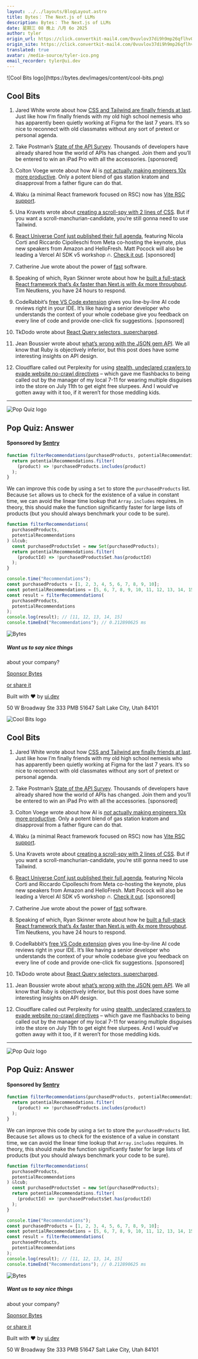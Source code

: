 ```yaml
---
layout: ../../layouts/BlogLayout.astro
title: Bytes： The Next.js of LLMs
description: Bytes： The Next.js of LLMs
date: 星期三 08 晚上 八月 6o 2025
author: tyler
origin_url: https://click.convertkit-mail4.com/0vuvlov37di9h9mp26qflhv083855snhnvdl/dphehmue7vk3nzhm/aHR0cHM6Ly9ieXRlcy5kZXYvYXJjaGl2ZXMvNDE0
origin_site: https://click.convertkit-mail4.com/0vuvlov37di9h9mp26qflhv083855snhnvdl/dphehmue7vk3nzhm/aHR0cHM6Ly9ieXRlcy5kZXYvYXJjaGl2ZXMvNDE0
translated: true
avatar: /media-source/tyler-ico.png
email_recorder: tyler@ui.dev
---
```



<Reference client:only="react" title="Bytes： The Next.js of LLMs" url="https://click.convertkit-mail4.com/0vuvlov37di9h9mp26qflhv083855snhnvdl/dphehmue7vk3nzhm/aHR0cHM6Ly9ieXRlcy5kZXYvYXJjaGl2ZXMvNDE0" />

<Detail client:only="react">
	![Cool Bits logo](https://bytes.dev/images/content/cool-bits.png)

## Cool Bits

1.  Jared White wrote about how [CSS and Tailwind are finally friends at last](https://click.convertkit-mail4.com/0vuvlov37di9h9mp26qflhv083855snhnvdl/n2hohquvomgd0qc6/aHR0cHM6Ly90aGF0aHRtbC5ibG9nLzIwMjUvMDgvdGFpbHdpbmQtYW5kLWNzcy1mcmllbmRzLWF0LWxhc3Qv). Just like how I’m finally friends with my old high school nemesis who has apparently been quietly working at Figma for the last 7 years. It’s so nice to reconnect with old classmates without any sort of pretext or personal agenda.
    
2.  Take Postman’s [State of the API Survey](https://click.convertkit-mail4.com/0vuvlov37di9h9mp26qflhv083855snhnvdl/48hvh7um2v9o88fx/aHR0cHM6Ly9mbmYuZGV2LzRsRUZCT3Y=). Thousands of developers have already shared how the world of APIs has changed. Join them and you’ll be entered to win an iPad Pro with all the accessories. \[sponsored\]
    
3.  Colton Voege wrote about how AI is [_not_ actually making engineers 10x more productive](https://click.convertkit-mail4.com/0vuvlov37di9h9mp26qflhv083855snhnvdl/wnh2h6uqon4z6pu7/aHR0cHM6Ly9jb2x0b24uZGV2L2Jsb2cvY3VyaW5nLXlvdXItYWktMTB4LWVuZ2luZWVyLWltcG9zdGVyLXN5bmRyb21lLw==). Only a potent blend of gas station kratom and disapproval from a father figure can do that.
    
4.  Waku (a minimal React framework focused on RSC) now has [Vite RSC support](https://click.convertkit-mail4.com/0vuvlov37di9h9mp26qflhv083855snhnvdl/reh8h9um5478zlc2/aHR0cHM6Ly9uZXdzbGV0dGVyLmRhaXNoaWthdG8uY29tL3Avd2FrdS1nYWlucy12aXRlLXJzYy1zdXBwb3J0).
    
5.  Una Kravets wrote about [creating a scroll-spy with 2 lines of CSS](https://click.convertkit-mail4.com/0vuvlov37di9h9mp26qflhv083855snhnvdl/08hwhgu27vx8r3il/aHR0cHM6Ly91bmEuaW0vc2Nyb2xsLXRhcmdldC1ncm91cC8=). But if you want a scroll-manchurian-candidate, you’re still gonna need to use Tailwind.
    
6.  [React Universe Conf just published their full agenda](https://click.convertkit-mail4.com/0vuvlov37di9h9mp26qflhv083855snhnvdl/8ghqh3uo5z34nrik/aHR0cHM6Ly93d3cucmVhY3R1bml2ZXJzZWNvbmYuY29tLz91dG1fY2FtcGFpZ249Ynl0ZXMmdXRtX21lZGl1bT1zcG9uc29yc2hpcF8yJnV0bV9zb3VyY2U9bWFpbGluZw==), featuring Nicola Corti and Riccardo Cipolleschi from Meta co-hosting the keynote, plus new speakers from Amazon and HelloFresh. Matt Pocock will also be leading a Vercel AI SDK v5 workshop 🔥. [Check it out](https://click.convertkit-mail4.com/0vuvlov37di9h9mp26qflhv083855snhnvdl/8ghqh3uo5z34nrik/aHR0cHM6Ly93d3cucmVhY3R1bml2ZXJzZWNvbmYuY29tLz91dG1fY2FtcGFpZ249Ynl0ZXMmdXRtX21lZGl1bT1zcG9uc29yc2hpcF8yJnV0bV9zb3VyY2U9bWFpbGluZw==). \[sponsored\]
    
7.  Catherine Jue wrote about the power of [fast](https://click.convertkit-mail4.com/0vuvlov37di9h9mp26qflhv083855snhnvdl/l2heh6ulke4g7pu6/aHR0cHM6Ly93d3cuY2F0aGVyaW5lanVlLmNvbS9mYXN0) software.
    
8.  Speaking of which, Ryan Skinner wrote about how he [built a full-stack React framework that’s 4x faster than Next.js with 4x more throughput](https://click.convertkit-mail4.com/0vuvlov37di9h9mp26qflhv083855snhnvdl/m2h7h6u3nv9rzrim/aHR0cHM6Ly9yeWFuc2tpbm5lci5jb20vcG9zdHMvaG93LWktYnVpbHQtYS1mdWxsLXN0YWNrLXJlYWN0LWZyYW1ld29yay00eC1mYXN0ZXItdGhhbi1uZXh0anMtd2l0aC00eC1tb3JlLXRocm91Z2hwdXQ=). Tim Neutkens, you have 24 hours to respond.
    
9.  CodeRabbit’s [free VS Code extension](https://click.convertkit-mail4.com/0vuvlov37di9h9mp26qflhv083855snhnvdl/dphehmue7vk3gzsm/aHR0cHM6Ly9jb2RlcmFiYml0LmxpbmsvYnl0ZXM=) gives you line-by-line AI code reviews right in your IDE. It’s like having a senior developer who understands the context of your whole codebase give you feedback on every line of code and provide one-click fix suggestions. \[sponsored\]
    
10.  TkDodo wrote about [React Query selectors, supercharged](https://click.convertkit-mail4.com/0vuvlov37di9h9mp26qflhv083855snhnvdl/e0hph0u7n6exgph8/aHR0cHM6Ly90a2RvZG8uZXUvYmxvZy9yZWFjdC1xdWVyeS1zZWxlY3RvcnMtc3VwZXJjaGFyZ2Vk).
    
11.  Jean Boussier wrote about [what’s wrong with the JSON gem API](https://click.convertkit-mail4.com/0vuvlov37di9h9mp26qflhv083855snhnvdl/7qh7h2u94q8g76iz/aHR0cHM6Ly9ieXJvb3QuZ2l0aHViLmlvL3J1YnkvanNvbi8yMDI1LzA4LzAyL3doYXRzLXdyb25nLXdpdGgtdGhlLWpzb24tZ2VtLWFwaS5odG1s). We all know that Ruby is objectively inferior, but this post does have some interesting insights on API design.
    
12.  Cloudflare called out Perplexity for using [stealth, undeclared crawlers to evade website no-crawl directives](https://click.convertkit-mail4.com/0vuvlov37di9h9mp26qflhv083855snhnvdl/p8hehqu47mdv0laq/aHR0cHM6Ly9ibG9nLmNsb3VkZmxhcmUuY29tL3BlcnBsZXhpdHktaXMtdXNpbmctc3RlYWx0aC11bmRlY2xhcmVkLWNyYXdsZXJzLXRvLWV2YWRlLXdlYnNpdGUtbm8tY3Jhd2wtZGlyZWN0aXZlcy8=) – which gave me flashbacks to being called out by the manager of my local 7-11 for wearing multiple disguises into the store on July 11th to get eight free slurpees. And I would’ve gotten away with it too, if it weren’t for those meddling kids.
    

* * *

![Pop Quiz logo](https://bytes.dev/images/content/pop-quiz.png)

## Pop Quiz: Answer

#### Sponsored by [Sentry](https://click.convertkit-mail4.com/0vuvlov37di9h9mp26qflhv083855snhnvdl/3ohphdu3d0rwg0ir/aHR0cHM6Ly9zZW50cnkuaW8vc29sdXRpb25zL3NlbnRyeS1mb3ItYWkvP3V0bV9jYW1wYWlnbj1haS1meTI2cTMtYWdlbnRtb25pdG9yaW5nJnV0bV9jb250ZW50PW5ld3NsZXR0ZXItYWktYWdlbnQtbW9uaXRvcmluZy1nYS1sZWFybm1vcmUmdXRtX21lZGl1bT1wYWlkLWNvbW11bml0eSZ1dG1fc291cmNlPWJ5dGVz)

```js
function filterRecommendations(purchasedProducts, potentialRecommendations) &lcub;
  return potentialRecommendations.filter(
    (product) => !purchasedProducts.includes(product)
  );
}
```

We can improve this code by using a `Set` to store the `purchasedProducts` list. Because `Set` allows us to check for the existence of a value in constant time, we can avoid the linear time lookup that `Array.includes` requires. In theory, this should make the function significantly faster for large lists of products (but you should always benchmark your code to be sure).

```js
function filterRecommendations(
  purchasedProducts,
  potentialRecommendations
) &lcub;
  const purchasedProductsSet = new Set(purchasedProducts);
  return potentialRecommendations.filter(
    (productId) => !purchasedProductsSet.has(productId)
  );
}

console.time("Recommendations");
const purchasedProducts = [1, 2, 3, 4, 5, 6, 7, 8, 9, 10];
const potentialRecommendations = [5, 6, 7, 8, 9, 10, 11, 12, 13, 14, 15];
const result = filterRecommendations(
  purchasedProducts,
  potentialRecommendations
);
console.log(result); // [11, 12, 13, 14, 15]
console.timeEnd("Recommendations"); // 0.212890625 ms
```

![Bytes](https://bytes.dev/images/bytes-icon.png)

##### Want us to say nice things  
about your company?

[Sponsor Bytes](https://click.convertkit-mail4.com/0vuvlov37di9h9mp26qflhv083855snhnvdl/x0hph3ue7ozg67f5/aHR0cHM6Ly9ieXRlcy5kZXYvYWR2ZXJ0aXNl)

[or share it](https://click.convertkit-mail4.com/0vuvlov37di9h9mp26qflhv083855snhnvdl/6qhehoul2zwqgpuo/aHR0cHM6Ly9ieXRlcy5kZXYvc2hhcmU=)

Built with ❤️ by [ui.dev](https://click.convertkit-mail4.com/0vuvlov37di9h9mp26qflhv083855snhnvdl/kkhmh2un9re7qlcl/aHR0cHM6Ly91aS5kZXY=)

50 W Broadway Ste 333 PMB 51647 Salt Lake City, Utah 84101


</Detail>

![Cool Bits logo](https://bytes.dev/images/content/cool-bits.png)

## Cool Bits

1. Jared White wrote about how [CSS and Tailwind are finally friends at last](https://click.convertkit-mail4.com/0vuvlov37di9h9mp26qflhv083855snhnvdl/n2hohquvomgd0qc6/aHR0cHM6Ly90aGF0aHRtbC5ibG9nLzIwMjUvMDgvdGFpbHdpbmQtYW5kLWNzcy1mcmllbmRzLWF0LWxhc3Qv). Just like how I’m finally friends with my old high school nemesis who has apparently been quietly working at Figma for the last 7 years. It’s so nice to reconnect with old classmates without any sort of pretext or personal agenda.

2. Take Postman’s [State of the API Survey](https://click.convertkit-mail4.com/0vuvlov37di9h9mp26qflhv083855snhnvdl/48hvh7um2v9o88fx/aHR0cHM6Ly9mbmYuZGV2LzRsRUZCT3Y=). Thousands of developers have already shared how the world of APIs has changed. Join them and you’ll be entered to win an iPad Pro with all the accessories. \[sponsored]

3. Colton Voege wrote about how AI is [*not* actually making engineers 10x more productive](https://click.convertkit-mail4.com/0vuvlov37di9h9mp26qflhv083855snhnvdl/wnh2h6uqon4z6pu7/aHR0cHM6Ly9jb2x0b24uZGV2L2Jsb2cvY3VyaW5nLXlvdXItYWktMTB4LWVuZ2luZWVyLWltcG9zdGVyLXN5bmRyb21lLw==). Only a potent blend of gas station kratom and disapproval from a father figure can do that.

4. Waku (a minimal React framework focused on RSC) now has [Vite RSC support](https://click.convertkit-mail4.com/0vuvlov37di9h9mp26qflhv083855snhnvdl/reh8h9um5478zlc2/aHR0cHM6Ly9uZXdzbGV0dGVyLmRhaXNoaWthdG8uY29tL3Avd2FrdS1nYWlucy12aXRlLXJzYy1zdXBwb3J0).

5. Una Kravets wrote about [creating a scroll-spy with 2 lines of CSS](https://click.convertkit-mail4.com/0vuvlov37di9h9mp26qflhv083855snhnvdl/08hwhgu27vx8r3il/aHR0cHM6Ly91bmEuaW0vc2Nyb2xsLXRhcmdldC1ncm91cC8=). But if you want a scroll-manchurian-candidate, you’re still gonna need to use Tailwind.

6. [React Universe Conf just published their full agenda](https://click.convertkit-mail4.com/0vuvlov37di9h9mp26qflhv083855snhnvdl/8ghqh3uo5z34nrik/aHR0cHM6Ly93d3cucmVhY3R1bml2ZXJzZWNvbmYuY29tLz91dG1fY2FtcGFpZ249Ynl0ZXMmdXRtX21lZGl1bT1zcG9uc29yc2hpcF8yJnV0bV9zb3VyY2U9bWFpbGluZw==), featuring Nicola Corti and Riccardo Cipolleschi from Meta co-hosting the keynote, plus new speakers from Amazon and HelloFresh. Matt Pocock will also be leading a Vercel AI SDK v5 workshop 🔥. [Check it out](https://click.convertkit-mail4.com/0vuvlov37di9h9mp26qflhv083855snhnvdl/8ghqh3uo5z34nrik/aHR0cHM6Ly93d3cucmVhY3R1bml2ZXJzZWNvbmYuY29tLz91dG1fY2FtcGFpZ249Ynl0ZXMmdXRtX21lZGl1bT1zcG9uc29yc2hpcF8yJnV0bV9zb3VyY2U9bWFpbGluZw==). \[sponsored]

7. Catherine Jue wrote about the power of [fast](https://click.convertkit-mail4.com/0vuvlov37di9h9mp26qflhv083855snhnvdl/l2heh6ulke4g7pu6/aHR0cHM6Ly93d3cuY2F0aGVyaW5lanVlLmNvbS9mYXN0) software.

8. Speaking of which, Ryan Skinner wrote about how he [built a full-stack React framework that’s 4x faster than Next.js with 4x more throughput](https://click.convertkit-mail4.com/0vuvlov37di9h9mp26qflhv083855snhnvdl/m2h7h6u3nv9rzrim/aHR0cHM6Ly9yeWFuc2tpbm5lci5jb20vcG9zdHMvaG93LWktYnVpbHQtYS1mdWxsLXN0YWNrLXJlYWN0LWZyYW1ld29yay00eC1mYXN0ZXItdGhhbi1uZXh0anMtd2l0aC00eC1tb3JlLXRocm91Z2hwdXQ=). Tim Neutkens, you have 24 hours to respond.

9. CodeRabbit’s [free VS Code extension](https://click.convertkit-mail4.com/0vuvlov37di9h9mp26qflhv083855snhnvdl/dphehmue7vk3gzsm/aHR0cHM6Ly9jb2RlcmFiYml0LmxpbmsvYnl0ZXM=) gives you line-by-line AI code reviews right in your IDE. It’s like having a senior developer who understands the context of your whole codebase give you feedback on every line of code and provide one-click fix suggestions. \[sponsored]

10. TkDodo wrote about [React Query selectors, supercharged](https://click.convertkit-mail4.com/0vuvlov37di9h9mp26qflhv083855snhnvdl/e0hph0u7n6exgph8/aHR0cHM6Ly90a2RvZG8uZXUvYmxvZy9yZWFjdC1xdWVyeS1zZWxlY3RvcnMtc3VwZXJjaGFyZ2Vk).

11. Jean Boussier wrote about [what’s wrong with the JSON gem API](https://click.convertkit-mail4.com/0vuvlov37di9h9mp26qflhv083855snhnvdl/7qh7h2u94q8g76iz/aHR0cHM6Ly9ieXJvb3QuZ2l0aHViLmlvL3J1YnkvanNvbi8yMDI1LzA4LzAyL3doYXRzLXdyb25nLXdpdGgtdGhlLWpzb24tZ2VtLWFwaS5odG1s). We all know that Ruby is objectively inferior, but this post does have some interesting insights on API design.

12. Cloudflare called out Perplexity for using [stealth, undeclared crawlers to evade website no-crawl directives](https://click.convertkit-mail4.com/0vuvlov37di9h9mp26qflhv083855snhnvdl/p8hehqu47mdv0laq/aHR0cHM6Ly9ibG9nLmNsb3VkZmxhcmUuY29tL3BlcnBsZXhpdHktaXMtdXNpbmctc3RlYWx0aC11bmRlY2xhcmVkLWNyYXdsZXJzLXRvLWV2YWRlLXdlYnNpdGUtbm8tY3Jhd2wtZGlyZWN0aXZlcy8=) – which gave me flashbacks to being called out by the manager of my local 7-11 for wearing multiple disguises into the store on July 11th to get eight free slurpees. And I would’ve gotten away with it too, if it weren’t for those meddling kids.

***

![Pop Quiz logo](https://bytes.dev/images/content/pop-quiz.png)

## Pop Quiz: Answer

#### Sponsored by [Sentry](https://click.convertkit-mail4.com/0vuvlov37di9h9mp26qflhv083855snhnvdl/3ohphdu3d0rwg0ir/aHR0cHM6Ly9zZW50cnkuaW8vc29sdXRpb25zL3NlbnRyeS1mb3ItYWkvP3V0bV9jYW1wYWlnbj1haS1meTI2cTMtYWdlbnRtb25pdG9yaW5nJnV0bV9jb250ZW50PW5ld3NsZXR0ZXItYWktYWdlbnQtbW9uaXRvcmluZy1nYS1sZWFybm1vcmUmdXRtX21lZGl1bT1wYWlkLWNvbW11bml0eSZ1dG1fc291cmNlPWJ5dGVz)

```js
function filterRecommendations(purchasedProducts, potentialRecommendations) &lcub;
  return potentialRecommendations.filter(
    (product) => !purchasedProducts.includes(product)
  );
}
```

We can improve this code by using a `Set` to store the `purchasedProducts` list. Because `Set` allows us to check for the existence of a value in constant time, we can avoid the linear time lookup that `Array.includes` requires. In theory, this should make the function significantly faster for large lists of products (but you should always benchmark your code to be sure).

```js
function filterRecommendations(
  purchasedProducts,
  potentialRecommendations
) &lcub;
  const purchasedProductsSet = new Set(purchasedProducts);
  return potentialRecommendations.filter(
    (productId) => !purchasedProductsSet.has(productId)
  );
}

console.time("Recommendations");
const purchasedProducts = [1, 2, 3, 4, 5, 6, 7, 8, 9, 10];
const potentialRecommendations = [5, 6, 7, 8, 9, 10, 11, 12, 13, 14, 15];
const result = filterRecommendations(
  purchasedProducts,
  potentialRecommendations
);
console.log(result); // [11, 12, 13, 14, 15]
console.timeEnd("Recommendations"); // 0.212890625 ms
```

![Bytes](https://bytes.dev/images/bytes-icon.png)

##### Want us to say nice things

about your company?

[Sponsor Bytes](https://click.convertkit-mail4.com/0vuvlov37di9h9mp26qflhv083855snhnvdl/x0hph3ue7ozg67f5/aHR0cHM6Ly9ieXRlcy5kZXYvYWR2ZXJ0aXNl)

[or share it](https://click.convertkit-mail4.com/0vuvlov37di9h9mp26qflhv083855snhnvdl/6qhehoul2zwqgpuo/aHR0cHM6Ly9ieXRlcy5kZXYvc2hhcmU=)

Built with ❤️ by [ui.dev](https://click.convertkit-mail4.com/0vuvlov37di9h9mp26qflhv083855snhnvdl/kkhmh2un9re7qlcl/aHR0cHM6Ly91aS5kZXY=)

50 W Broadway Ste 333 PMB 51647 Salt Lake City, Utah 84101


